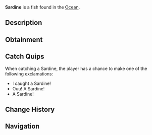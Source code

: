 {{FishInfobox
|image          = Sardine.png
|rarity         = Common
|sea            = First Sea
|location       = [[Ocean]]
|sublocation    = 
|sources        = Fish Barrel, Fishing Rod
|radar_location = 
|xp             = 20
|weather        = Clear
|time           = Day
|season         = Spring, Summer
|bait           = 
|base_weight    = 0.3
|base_value     = 30
|weight_range   = 0.2
|base_chance    = 90
|base_resil     = 90
}}
'''Sardine''' is a {{Rarity|Common}} fish found in the [[Ocean]].

== Description ==
{{Description|Sardines are small schooling fish, known for their high oil content, silver scales, and long tiny bodies.|Bestiary Entry}}

== Obtainment ==
{{Description|Found commonly in the open ocean.|Bestiary Hint}}
{{Fish Availability|
Ancient Isle/Algae Hunt
Ancient Isle/Surrounding Ocean
Atlantis/Surrounding Ocean
FischFright/Frightful Pool
Forsaken Shores/Algae Hunt
Golden Tide
Lovestorm/Normal
Lovestorm/Supercharged
Lucky Event/Blarney McBreeze
Lucky Event/O'Mango Goldgrin
Lucky Event/Plumrick O'Luck
Lucky Event/Rowdy McCharm
Lucky Event/Sunny O'Coin
Megalodon Hunt/Eclipse and Weekend
Megalodon Hunt/Normal
Mushgrove Swamp/Algae Hunt
Northern Summit/Surrounding Ocean
Ocean
Ocean/Deep Ocean
Ocean/Harvesters Spike
Ocean/Strange Whirlpool
Ocean/The Arch
Orca Migration/Ancient
Orca Migration/Normal
Roslit Bay/Surrounding Ocean
Shark Hunt/Great Hammerhead Shark
Shark Hunt/Great White Shark
Shark Hunt/Whale Shark
Snowcap Island/Algae Hunt
Snowcap Island/Surrounding Ocean
Whale Migration/Moby
Whale Migration/Normal
|top_rods      = 
Training Rod\151155.95\23465.59;
Leviathan's Fang Rod\149686.13\0;
Trident Rod\147227.19\16495.54;
Free Spirit Rod\145718.65\16475.33;
Firefly Rod\140814.53\23697.11;
Flimsy Rod\134388.38\19059.32;
Lucky Rod\117989.59\0;
Nocturnal Rod\83060.49\80142.47;
Blazebringer Rod\126033.45\29308.98;
Fast Rod\138167.48\28557.47;
Riptide Rod\125927.3\28504.49;
Challenger's Rod\129131.27\27479.58;
No-Life Rod\135916.88\26935.46;
Seraphic Rod\130017.28\23598.89;
Zeus Rod\126537.04\26927.52;
Rod Of The Forgotten Fang\125958.15\21350.32;
Rod Of The Depths\125343.93\19047.31;
Verdant Shear Rod\124645.17\24998.89;
Ethereal Prism Rod\124404.11\0;
Rod Of The Exalted One\123755.67\0;
Depthseeker Rod\120837.05\22624.43;
Avalanche Rod\119706.72\21716.87;
Volcanic Rod\119473.68\22255.95;
Steady Rod\62591.07\11751.11
|recommended   = Training Rod
}}

== Catch Quips ==
When catching a Sardine, the player has a chance to make one of the following exclamations:
* I caught a Sardine!
* Ouu! A Sardine!
* A Sardine!

== Change History ==
{{Change History|{{subst:Current Version}}}}

== Navigation ==
{{Fish Navbox|Ocean}}